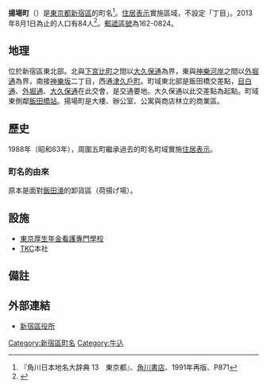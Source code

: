 {{Pathnav|日本|東京都|新宿區|frame=1}}
{{Infobox Settlement
|official_name = 揚場町
|native_name =
|settlement_type = [[町|町]]
|image_skyline = Tokyo Route 405 -04.jpg
|imagesize = 250px
|image_caption = [[東京都道405號外濠環狀線|東京都道405號外濠環狀線]]（外堀通）
|image_flag =
|image_seal =
| image_map =
| map_caption =
| pushpin_map =
|subdivision_type = [[國家|國家]]
|subdivision_name = [[File:Flag_of_Japan.svg|border]] [[日本|日本]]
|subdivision_type1 = [[都道府縣|都道府縣]]
|subdivision_name1 = [[File:Flag_of_Tokyo_Prefecture.svg|25px]] [[東京都|東京都]]
|subdivision_type2 = [[東京都區部|特別區]]
|subdivision_name2 = [[File:Flag_of_Shinjuku,_Tokyo.svg|25px]] [[新宿區|新宿區]]
|established_title =
|established_date =
|government_type =
|leader_title =
|leader_name =
|area_magnitude =
|area_total_sq_mi =
|area_total_km2 =
|area_land_sq_mi =
|area_land_km2 =
|area_urban_sq_mi =
|area_urban_km2 =
|area_metro_km2 =
|area_metro_sq_mi =
|population_as_of= 2013年（平成25年）8月1日
|population_footnotes =
|population_total = 84
|population_urban =
|population_metro =
|population_density_sq_mi =
|population_density_km2 =
| timezone = [[日本標準時間|JST]]
| utc_offset = +9
|timezone_DST =
|utc_offset_DST =
|latd=|latm=|lats=|latNS=
|longd=|longm=|longs=|longEW=
|elevation_footnotes=
|elevation_m =
|elevation_ft =
|postal_code_type = [[郵遞區號|郵遞區號]]
|postal_code = 162-0824
|area_code =
|website =
|footnotes =
}}
'''揚場町'''（{{jpn|j=揚場町|hg=あげばちょう|rm=Agebachō|f=y}}）是[[東京都|東京都]][[新宿區|新宿區]]的町名<ref name="kado">『角川日本地名大辞典 13　東京都』、[[角川書店|角川書店]]、1991年再版、P871</ref>。[[住居表示|住居表示]]實施區域，不設定「丁目」。2013年8月1日為止的人口有84人<ref>{{Cite web |url=http://www.city.shinjuku.lg.jp/content/000130038.xls |title=新宿区　住民基本台帳の町丁別世帯数及び男女別人口（日本人と外国人の合計） |access-date=2013-08-09 |archive-date=2014-08-19 |archive-url=https://web.archive.org/web/20140819083633/http://www.city.shinjuku.lg.jp/content/000130038.xls |dead-url=no }}</ref>。[[郵遞區號|郵遞區號]]為162-0824。

== 地理 ==
位於新宿區東北部。北與[[下宮比町|下宮比町]]之間以[[大久保通|大久保通]]為界，東與[[神樂河岸|神樂河岸]]之間以[[外堀通|外堀通]]為界，南接[[神樂坂|神樂坂]]二丁目，西通[[津久戶町|津久戶町]]。町域東北部是飯田橋交差點，[[目白通|目白通]]、[[外堀通|外堀通]]、[[大久保通|大久保通]]在此交會，是交通要地。大久保通以此交差點為起點。町域東側鄰[[飯田橋站|飯田橋站]]。揚場町是大樓、辦公室、公寓與商店林立的商業區。

== 歷史 ==
1988年（昭和63年），周圍五町繼承過去的町名町域實施[[住居表示|住居表示]]。

===町名的由來===
原本是面對[[外濠_(東京都)#飯田濠|飯田濠]]的卸貨區（荷揚げ場）。

== 設施 ==
* [[東京厚生年金看護專門學校|東京厚生年金看護專門學校]]
* [[TKC|TKC]]本社

== 備註 ==
{{reflist}}

== 外部連結 ==
* [http://www.city.shinjuku.lg.jp/ 新宿區役所] {{Wayback|url=http://www.city.shinjuku.lg.jp/ |date=20130630141142 }}

{{新宿區的町名}}

{{DEFAULTSORT:Agebacho}}
[[Category:新宿區町名|Category:新宿區町名]]
[[Category:牛込|Category:牛込]]